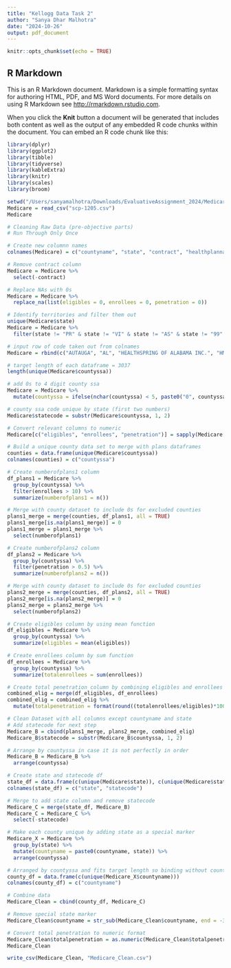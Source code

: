 ```yaml
---
title: "Kellogg Data Task 2"
author: "Sanya Dhar Malhotra"
date: "2024-10-26"
output: pdf_document
---
```


```r
knitr::opts_chunk$set(echo = TRUE)
```

## R Markdown

This is an R Markdown document. Markdown is a simple formatting syntax for authoring HTML, PDF, and MS Word documents. For more details on using R Markdown see <http://rmarkdown.rstudio.com>.

When you click the **Knit** button a document will be generated that includes both content as well as the output of any embedded R code chunks within the document. You can embed an R code chunk like this:

```r
library(dplyr)
library(ggplot2)
library(tibble)
library(tidyverse)
library(kableExtra)
library(knitr)
library(scales)
library(broom)
```


```r
setwd("/Users/sanyamalhotra/Downloads/EvaluativeAssignment_2024/Medicare_Advantage") 
Medicare = read_csv("scp-1205.csv")
Medicare
```
```r
# Cleaning Raw Data (pre-objective parts) 
# Run Through Only Once 

# Create new columnn names 
colnames(Medicare) = c("countyname", "state", "contract", "healthplanname", "typeofplan", "countyssa",  "eligibles", "enrollees", "penetration", "ABrates")

# Remove contract column 
Medicare = Medicare %>% 
  select(-contract)

# Replace NAs with 0s 
Medicare = Medicare %>% 
  replace_na(list(eligibles = 0, enrollees = 0, penetration = 0))

# Identify territories and filter them out
unique(Medicare$state)
Medicare = Medicare %>% 
  filter(state != "PR" & state != "VI" & state != "AS" & state != "99" & state != "GU")

# input row of code taken out from colnames
Medicare = rbind(c("AUTAUGA", "AL", "HEALTHSPRING OF ALABAMA INC.", "HMO", 1000, 6883, 313, 4.55, 654.22), Medicare)

```


```r

# target length of each dataframe = 3037
length(unique(Medicare$countyssa))

# add 0s to 4 digit county ssa 
Medicare = Medicare %>% 
  mutate(countyssa = ifelse(nchar(countyssa) < 5, paste0("0", countyssa), countyssa))

# county ssa code unique by state (first two numbers)
Medicare$statecode = substr(Medicare$countyssa, 1, 2)

```


```r

# Convert relevant columns to numeric 
Medicare[c("eligibles", "enrollees", "penetration")] = sapply(Medicare[c("eligibles", "enrollees", "penetration")], as.numeric)

# Build a unique county data set to merge with plans dataframes 
counties = data.frame(unique(Medicare$countyssa))
colnames(counties) = c("countyssa")

# Create numberofplans1 column
df_plans1 = Medicare %>% 
  group_by(countyssa) %>% 
  filter(enrollees > 10) %>% 
  summarize(numberofplans1 = n())

# Merge with county dataset to include 0s for excluded counties
plans1_merge = merge(counties, df_plans1, all = TRUE)
plans1_merge[is.na(plans1_merge)] = 0
plans1_merge = plans1_merge %>% 
  select(numberofplans1)

# Create numberofplans2 column
df_plans2 = Medicare %>% 
  group_by(countyssa) %>% 
  filter(penetration > 0.5) %>% 
  summarize(numberofplans2 = n())

# Merge with county dataset to include 0s for excluded counties  
plans2_merge = merge(counties, df_plans2, all = TRUE)
plans2_merge[is.na(plans2_merge)] = 0 
plans2_merge = plans2_merge %>% 
  select(numberofplans2)

# Create eligibles column by using mean function 
df_eligibles = Medicare %>% 
  group_by(countyssa) %>% 
  summarize(eligibles = mean(eligibles))

# Create enrollees column by sum function 
df_enrollees = Medicare %>% 
  group_by(countyssa) %>% 
  summarize(totalenrollees = sum(enrollees))

# Create total penetration column by combining eligibles and enrollees 
combined_elig = merge(df_eligibles, df_enrollees)
combined_elig = combined_elig %>% 
  mutate(totalpenetration = format(round((totalenrollees/eligibles)*100, 2)))

# Clean Dataset with all columns except countyname and state 
# Add statecode for next step 
Medicare_B = cbind(plans1_merge, plans2_merge, combined_elig)
Medicare_B$statecode = substr(Medicare_B$countyssa, 1, 2)

# Arrange by countyssa in case it is not perfectly in order 
Medicare_B = Medicare_B %>% 
  arrange(countyssa)
```

```r
# Create state and statecode df 
state_df = data.frame(c(unique(Medicare$state)), c(unique(Medicare$statecode)))
colnames(state_df) = c("state", "statecode")

# Merge to add state column and remove statecode 
Medicare_C = merge(state_df, Medicare_B)
Medicare_C = Medicare_C %>% 
  select(-statecode)

# Make each county unique by adding state as a special marker  
Medicare_X = Medicare %>%
  group_by(state) %>% 
  mutate(countyname = paste0(countyname, state)) %>% 
  arrange(countyssa)

# Arranged by countyssa and fits target length so binding without countyssa will work
county_df = data.frame(c(unique(Medicare_X$countyname)))
colnames(county_df) = c("countyname")

# Combine data
Medicare_Clean = cbind(county_df, Medicare_C)

# Remove special state marker 
Medicare_Clean$countyname = str_sub(Medicare_Clean$countyname, end = -3)

# Convert total penetration to numeric format
Medicare_Clean$totalpenetration = as.numeric(Medicare_Clean$totalpenetration)
Medicare_Clean

write_csv(Medicare_Clean, "Medicare_Clean.csv")


```



